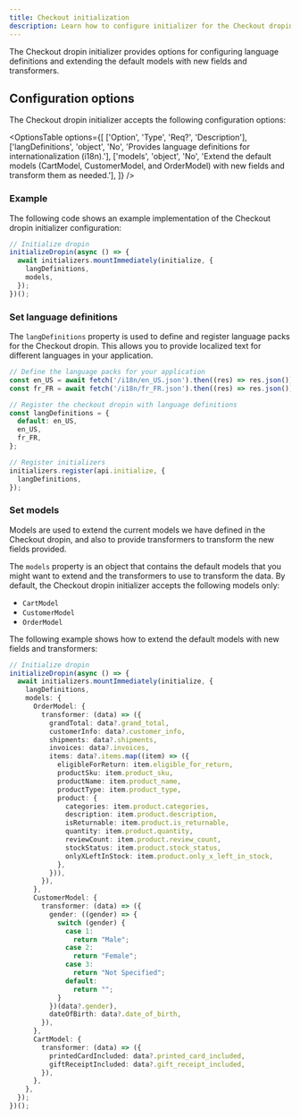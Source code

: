 ```yaml
---
title: Checkout initialization
description: Learn how to configure initializer for the Checkout dropin.
---
```



The Checkout dropin initializer provides options for configuring language definitions and extending the default models with new fields and transformers.

## Configuration options

The Checkout dropin initializer accepts the following configuration options:

<OptionsTable
  options={[
    ['Option', 'Type', 'Req?', 'Description'],
    ['langDefinitions', 'object', 'No', 'Provides language definitions for internationalization (i18n).'],
    ['models', 'object', 'No', 'Extend the default models (CartModel, CustomerModel, and OrderModel) with new fields and transform them as needed.'],
  ]}
/>

### Example

The following code shows an example implementation of the Checkout dropin initializer configuration:

```ts
// Initialize dropin
initializeDropin(async () => {
  await initializers.mountImmediately(initialize, {
    langDefinitions,
    models,
  });
})();
```

### Set language definitions

The `langDefinitions` property is used to define and register language packs for the Checkout dropin. This allows you to provide localized text for different languages in your application.

```ts
// Define the language packs for your application
const en_US = await fetch('/i18n/en_US.json').then((res) => res.json());
const fr_FR = await fetch('/i18n/fr_FR.json').then((res) => res.json());

// Register the checkout dropin with language definitions
const langDefinitions = {
  default: en_US,
  en_US,
  fr_FR,
};

// Register initializers
initializers.register(api.initialize, {
  langDefinitions,
});
```

### Set models

Models are used to extend the current models we have defined in the Checkout dropin, and also to provide transformers to transform the new fields provided.

The `models` property is an object that contains the default models that you might want to extend and the transformers to use to transform the data. By default, the Checkout dropin initializer accepts the following models only:

- `CartModel`
- `CustomerModel`
- `OrderModel`

The following example shows how to extend the default models with new fields and transformers:

```ts
// Initialize dropin
initializeDropin(async () => {
  await initializers.mountImmediately(initialize, {
    langDefinitions,
    models: {
      OrderModel: {
        transformer: (data) => ({
          grandTotal: data?.grand_total,
          customerInfo: data?.customer_info,
          shipments: data?.shipments,
          invoices: data?.invoices,
          items: data?.items.map((item) => ({
            eligibleForReturn: item.eligible_for_return,
            productSku: item.product_sku,
            productName: item.product_name,
            productType: item.product_type,
            product: {
              categories: item.product.categories,
              description: item.product.description,
              isReturnable: item.product.is_returnable,
              quantity: item.product.quantity,
              reviewCount: item.product.review_count,
              stockStatus: item.product.stock_status,
              onlyXLeftInStock: item.product.only_x_left_in_stock,
            },
          })),
        }),
      },
      CustomerModel: {
        transformer: (data) => ({
          gender: ((gender) => {
            switch (gender) {
              case 1:
                return "Male";
              case 2:
                return "Female";
              case 3:
                return "Not Specified";
              default:
                return "";
            }
          })(data?.gender),
          dateOfBirth: data?.date_of_birth,
        }),
      },
      CartModel: {
        transformer: (data) => ({
          printedCardIncluded: data?.printed_card_included,
          giftReceiptIncluded: data?.gift_receipt_included,
        }),
      },
    },
  });
})();
```